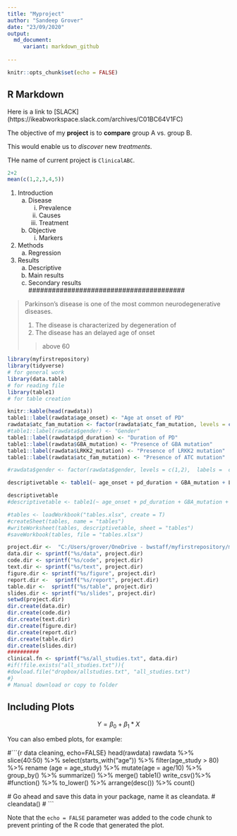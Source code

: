 ```yaml
---
title: "Myproject"
author: "Sandeep Grover"
date: "23/09/2020"
output:
  md_document: 
     variant: markdown_github
    
---
```



```r
knitr::opts_chunk$set(echo = FALSE)
```

## R Markdown {#nextsteps .emphasized}

Here is a link to [SLACK] (https://ikeabworkspace.slack.com/archives/C01BC64V1FC)

The objective of my **project** is to __compare__ group A vs. group B.

This would enable us to *discover* new _treatments_.

THe name of current project is `ClinicalABC`.



```r
2+2
mean(c(1,2,3,4,5))


```
#########################################
1. Introduction
    a. Disease
        i. Prevalence
        ii. Causes
        iii. Treatment
    b. Objective
        i. Markers
2. Methods
    a. Regression
3. Results
    a. Descriptive 
    b. Main results
    c. Secondary results
########################################
    
> Parkinson's disease is one of the most 
> common neurodegenerative diseases.
>
> 1. The disease is characterized by degeneration of
> 2. The disease has an delayed age of onset
>
> > above 60

#######################################
```r
library(myfirstrepository)
library(tidyverse)
# for general work
library(data.table)
# for reading file
library(table1)
# for table creation
```

```r

knitr::kable(head(rawdata))
table1::label(rawdata$age_onset) <- "Age at onset of PD"
rawdata$atc_fam_mutation <- factor(rawdata$atc_fam_mutation, levels = c(1,0),  labels =  c("Yes", "No"))
#table1::label(rawdata$gender) <- "Gender"
table1::label(rawdata$pd_duration) <- "Duration of PD"
table1::label(rawdata$GBA_mutation) <- "Presence of GBA mutation"
table1::label(rawdata$LRKK2_mutation) <- "Presence of LRKK2 mutation"
table1::label(rawdata$atc_fam_mutation) <- "Presence of ATC mutation"

#rawdata$gender <- factor(rawdata$gender, levels = c(1,2),  labels =  c("Male", "Female"))

descriptivetable <- table1(~ age_onset + pd_duration + GBA_mutation + LRKK2_mutation + atc_fam_mutation, data = rawdata)

descriptivetable
#descriptivetable <- table1(~ age_onset + pd_duration + GBA_mutation + LRKK2_mutation + atc_fam_mutation| gender, data = rawdata)

#tables <- loadWorkbook("tables.xlsx", create = T)
#createSheet(tables, name = "tables")
#writeWorksheet(tables, descriptivetable, sheet = "tables")
#saveWorkbook(tables, file = "tables.xlsx")
```


```r
project.dir <-  "C:/Users/grover/OneDrive - bwstaff/myfirstrepository/myfirstrepository"
data.dir <- sprintf("%s/data", project.dir)
code.dir <- sprintf("%s/code", project.dir)
text.dir <- sprintf("%s/text", project.dir)
figure.dir <- sprintf("%s/figure", project.dir)
report.dir <-  sprintf("%s/report", project.dir)
table.dir <-  sprintf("%s/table", project.dir)
slides.dir <- sprintf("%s/slides", project.dir)
setwd(project.dir)
dir.create(data.dir)
dir.create(code.dir)
dir.create(text.dir)
dir.create(figure.dir)
dir.create(report.dir)
dir.create(table.dir)
dir.create(slides.dir)
##########
clinical.fn <- sprintf("%s/all_studies.txt", data.dir)
#if(!file.exists("all_studies.txt")){
#dowload.file("dropbox/allstudies.txt", "all_studies.txt")
#}
# Manual download or copy to folder
```

## Including Plots

$$ Y = \beta_0 + \beta_1*X $$




You can also embed plots, for example:

#```{r data cleaning, echo=FALSE}
head(rawdata)
rawdata %>%  slice(40:50) %>% 
  select(starts_with("age")) %>% 
  filter(age_study > 80) %>% 
  rename (age = age_study) %>% 
  mutate(age = age/10) %>% 
  group_by() %>% summarize() %>%
  merge()
  table1()
  write_csv()%>%
  #function() %>%
  to_lower() %>%
  arrange(desc()) %>%
  count()
  
  # Go ahead and save this data in your package, name it as cleandata.
  # cleandata()
  # 
```

Note that the `echo = FALSE` parameter was added to the code chunk to prevent printing of the R code that generated the plot.
